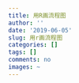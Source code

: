 ---
title: 用R画流程图
author: ''
date: '2019-06-05'
slug: 用r画流程图
categories: []
tags: []
comments: no
images: ~
---

